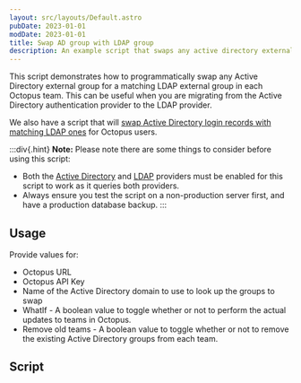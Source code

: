 ```yaml
---
layout: src/layouts/Default.astro
pubDate: 2023-01-01
modDate: 2023-01-01
title: Swap AD group with LDAP group
description: An example script that swaps any active directory external group for a matching LDAP external group in each Octopus team.
---
```


This script demonstrates how to programmatically swap any Active Directory external group for a matching LDAP external group in each Octopus team. This can be useful when you are migrating from the Active Directory authentication provider to the LDAP provider.

We also have a script that will [swap Active Directory login records with matching LDAP ones](/docs/octopus-rest-api/examples/users-and-teams/swap-users-ad-domain-to-ldap) for Octopus users.

:::div{.hint}
**Note:**
Please note there are some things to consider before using this script:

- Both the [Active Directory](/docs/security/authentication/active-directory/) and [LDAP](/docs/security/authentication/ldap) providers must be enabled for this script to work as it queries both providers.
- Always ensure you test the script on a non-production server first, and have a production database backup.
:::

## Usage

Provide values for:

- Octopus URL
- Octopus API Key
- Name of the Active Directory domain to use to look up the groups to swap
- WhatIf - A boolean value to toggle whether or not to perform the actual updates to teams in Octopus.
- Remove old teams - A boolean value to toggle whether or not to remove the existing Active Directory groups from each team.

## Script

<SwitchADDomainGroupToLdapGroupScripts />